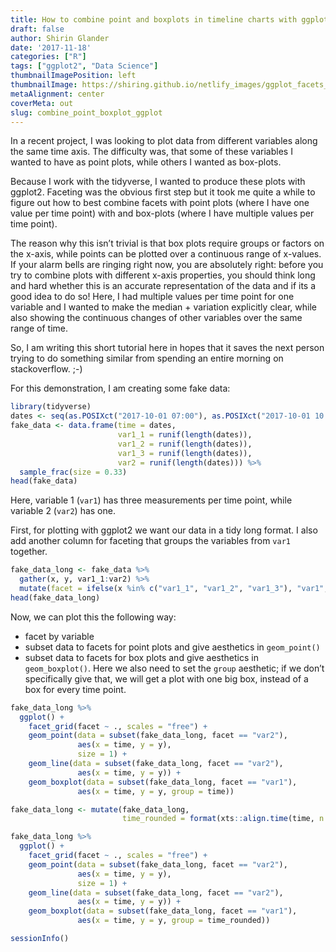 ```yaml
---
title: How to combine point and boxplots in timeline charts with ggplot2 facets
draft: false
author: Shirin Glander
date: '2017-11-18'
categories: ["R"]
tags: ["ggplot2", "Data Science"]
thumbnailImagePosition: left
thumbnailImage: https://shiring.github.io/netlify_images/ggplot_facets_bmudxl.png
metaAlignment: center
coverMeta: out
slug: combine_point_boxplot_ggplot
---
```


In a recent project, I was looking to plot data from different variables along the same time axis. The difficulty was, that some of these variables I wanted to have as point plots, while others I wanted as box-plots.

Because I work with the tidyverse, I wanted to produce these plots with ggplot2. Faceting was the obvious first step but it took me quite a while to figure out how to best combine facets with point plots (where I have one value per time point) with and box-plots (where I have multiple values per time point).

The reason why this isn't trivial is that box plots require groups or factors on the x-axis, while points can be plotted over a continuous range of x-values. If your alarm bells are ringing right now, you are absolutely right: before you try to combine plots with different x-axis properties, you should think long and hard whether this is an accurate representation of the data and if its a good idea to do so! Here, I had multiple values per time point for one variable and I wanted to make the median + variation explicitly clear, while also showing the continuous changes of other variables over the same range of time.

So, I am writing this short tutorial here in hopes that it saves the next person trying to do something similar from spending an entire morning on stackoverflow. ;-)

For this demonstration, I am creating some fake data:

```r
library(tidyverse)
dates <- seq(as.POSIXct("2017-10-01 07:00"), as.POSIXct("2017-10-01 10:30"), by = 180) # 180 seconds == 3 minutes
fake_data <- data.frame(time = dates,
                        var1_1 = runif(length(dates)),
                        var1_2 = runif(length(dates)),
                        var1_3 = runif(length(dates)),
                        var2 = runif(length(dates))) %>%
  sample_frac(size = 0.33)
head(fake_data)
```

Here, variable 1 (`var1`) has three measurements per time point, while variable 2 (`var2`) has one.

First, for plotting with ggplot2 we want our data in a tidy long format. I also add another column for faceting that groups the variables from `var1` together.

```r
fake_data_long <- fake_data %>%
  gather(x, y, var1_1:var2) %>%
  mutate(facet = ifelse(x %in% c("var1_1", "var1_2", "var1_3"), "var1", x))
head(fake_data_long)
```

Now, we can plot this the following way:

- facet by variable
- subset data to facets for point plots and give aesthetics in `geom_point()`
- subset data to facets for box plots and give aesthetics in `geom_boxplot()`. Here we also need to set the `group` aesthetic; if we don't specifically give that, we will get a plot with one big box, instead of a box for every time point.

```r
fake_data_long %>%
  ggplot() +
    facet_grid(facet ~ ., scales = "free") +
    geom_point(data = subset(fake_data_long, facet == "var2"), 
               aes(x = time, y = y),
               size = 1) +
    geom_line(data = subset(fake_data_long, facet == "var2"), 
               aes(x = time, y = y)) +
    geom_boxplot(data = subset(fake_data_long, facet == "var1"), 
               aes(x = time, y = y, group = time))
```

```r
fake_data_long <- mutate(fake_data_long, 
                         time_rounded = format(xts::align.time(time, n = 60*30), "%H:%M")) # round to 30 minutes
```

```r
fake_data_long %>%
  ggplot() +
    facet_grid(facet ~ ., scales = "free") +
    geom_point(data = subset(fake_data_long, facet == "var2"), 
               aes(x = time, y = y),
               size = 1) +
    geom_line(data = subset(fake_data_long, facet == "var2"), 
               aes(x = time, y = y)) +
    geom_boxplot(data = subset(fake_data_long, facet == "var1"), 
               aes(x = time, y = y, group = time_rounded))
```

```r
sessionInfo()
```

